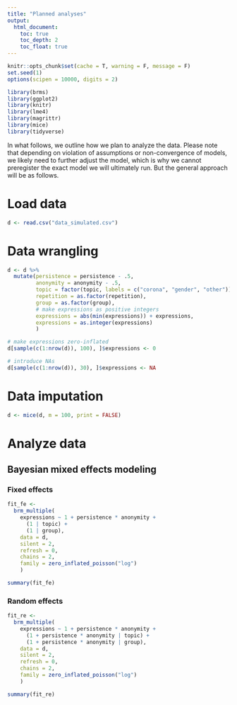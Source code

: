 ```yaml
---
title: "Planned analyses"
output:
  html_document:
    toc: true
    toc_depth: 2
    toc_float: true
---
```


```r
knitr::opts_chunk$set(cache = T, warning = F, message = F)
set.seed(1)
options(scipen = 10000, digits = 2)
```

```r
library(brms)
library(ggplot2)
library(knitr)
library(lme4)
library(magrittr)
library(mice)
library(tidyverse)
```

In what follows, we outline how we plan to analyze the data. Please note that depending on violation of assumptions or non-convergence of models, we likely need to further adjust the model, which is why we cannot preregister the exact model we will ultimately run. But the general approach will be as follows.

# Load data

```r
d <- read.csv("data_simulated.csv")
```

# Data wrangling

```r
d <- d %>% 
  mutate(persistence = persistence - .5,
         anonymity = anonymity - .5,
         topic = factor(topic, labels = c("corona", "gender", "other")),
         repetition = as.factor(repetition),
         group = as.factor(group),
         # make expressions as positive integers
         expressions = abs(min(expressions)) + expressions,
         expressions = as.integer(expressions)
         )

# make expressions zero-inflated
d[sample(c(1:nrow(d)), 100), ]$expressions <- 0

# introduce NAs
d[sample(c(1:nrow(d)), 30), ]$expressions <- NA
```

# Data imputation

```r
d <- mice(d, m = 100, print = FALSE)
```

# Analyze data
## Bayesian mixed effects modeling
### Fixed effects

```r
fit_fe <- 
  brm_multiple(
    expressions ~ 1 + persistence * anonymity + 
      (1 | topic) + 
      (1 | group), 
    data = d,
    silent = 2,
    refresh = 0,  
    chains = 2,
    family = zero_inflated_poisson("log")
    )

summary(fit_fe)
```

### Random effects

```r
fit_re <- 
  brm_multiple(
    expressions ~ 1 + persistence * anonymity + 
      (1 + persistence * anonymity | topic) + 
      (1 + persistence * anonymity | group), 
    data = d,
    silent = 2,
    refresh = 0, 
    chains = 2,
    family = zero_inflated_poisson("log")
    )

summary(fit_re)
```
